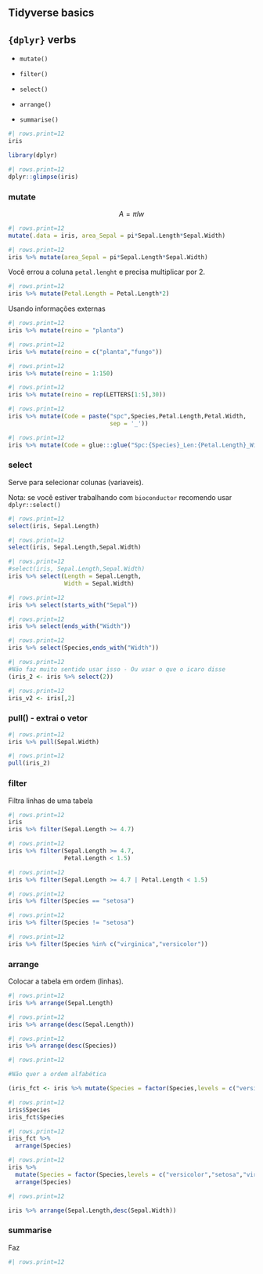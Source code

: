 ## Tidyverse basics

## `{dplyr}` verbs

-   `mutate()`

-   `filter()`

-   `select()`

-   `arrange()`

-   `summarise()`

```r
#| rows.print=12
iris
```

```r
library(dplyr)
```

```r
#| rows.print=12
dplyr::glimpse(iris)
```

### mutate

$$
A=\pi lw
$$

```r
#| rows.print=12
mutate(.data = iris, area_Sepal = pi*Sepal.Length*Sepal.Width)
```

```r
#| rows.print=12
iris %>% mutate(area_Sepal = pi*Sepal.Length*Sepal.Width)
```

Você errou a coluna `petal.lenght` e precisa multiplicar por 2.

```r
#| rows.print=12
iris %>% mutate(Petal.Length = Petal.Length*2)
```

Usando informações externas

```r
#| rows.print=12
iris %>% mutate(reino = "planta")
```

```r
#| rows.print=12
iris %>% mutate(reino = c("planta","fungo"))
```

```r
#| rows.print=12
iris %>% mutate(reino = 1:150)
```

```r
#| rows.print=12
iris %>% mutate(reino = rep(LETTERS[1:5],30))
```

```r
#| rows.print=12
iris %>% mutate(Code = paste("spc",Species,Petal.Length,Petal.Width,
                             sep = '_'))
```

```r
#| rows.print=12
iris %>% mutate(Code = glue:::glue("Spc:{Species}_Len:{Petal.Length}_Wid:{Petal.Width}"))
```

### select

Serve para selecionar colunas (variaveis).

Nota: se você estiver trabalhando com `bioconductor` recomendo usar `dplyr::select()`

```r
#| rows.print=12
select(iris, Sepal.Length)
```

```r
#| rows.print=12
select(iris, Sepal.Length,Sepal.Width)
```

```r
#| rows.print=12
#select(iris, Sepal.Length,Sepal.Width)
iris %>% select(Length = Sepal.Length,
                Width = Sepal.Width)
```

```r
#| rows.print=12
iris %>% select(starts_with("Sepal"))
```

```r
#| rows.print=12
iris %>% select(ends_with("Width"))
```

```r
#| rows.print=12
iris %>% select(Species,ends_with("Width"))
```

```r
#| rows.print=12
#Não faz muito sentido usar isso - Ou usar o que o icaro disse
(iris_2 <- iris %>% select(2))
```

```r
#| rows.print=12
iris_v2 <- iris[,2]
```

### pull() - extrai o vetor

```r
#| rows.print=12
iris %>% pull(Sepal.Width)
```

```r
#| rows.print=12
pull(iris_2)
```

### filter

Filtra linhas de uma tabela

```r
#| rows.print=12
iris
iris %>% filter(Sepal.Length >= 4.7)
```

```r
#| rows.print=12
iris %>% filter(Sepal.Length >= 4.7,
                Petal.Length < 1.5)
```

```r
#| rows.print=12
iris %>% filter(Sepal.Length >= 4.7 | Petal.Length < 1.5)
```

```r
#| rows.print=12
iris %>% filter(Species == "setosa")
```

```r
#| rows.print=12
iris %>% filter(Species != "setosa")
```

```r
#| rows.print=12
iris %>% filter(Species %in% c("virginica","versicolor"))
```

### arrange

Colocar a tabela em ordem (linhas).

```r
#| rows.print=12
iris %>% arrange(Sepal.Length)
```

```r
#| rows.print=12
iris %>% arrange(desc(Sepal.Length))
```

```r
#| rows.print=12
iris %>% arrange(desc(Species))
```

```r
#| rows.print=12

#Não quer a ordem alfabética

(iris_fct <- iris %>% mutate(Species = factor(Species,levels = c("versicolor","setosa","virginica"))))

```

```r
#| rows.print=12
iris$Species
iris_fct$Species
```

```r
#| rows.print=12
iris_fct %>% 
  arrange(Species)
```

```r
#| rows.print=12
iris %>% 
  mutate(Species = factor(Species,levels = c("versicolor","setosa","virginica"))) %>% 
  arrange(Species)
```

```r
#| rows.print=12

iris %>% arrange(Sepal.Length,desc(Sepal.Width))
```

### summarise

Faz

```r
#| rows.print=12
```
